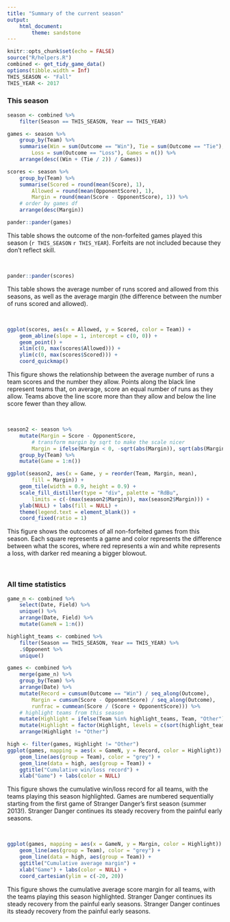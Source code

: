 ```yaml
---
title: "Summary of the current season"
output: 
    html_document:
        theme: sandstone
---
```


```r
knitr::opts_chunk$set(echo = FALSE)
source("R/helpers.R")
combined <- get_tidy_game_data()
options(tibble.width = Inf)
THIS_SEASON <- "Fall"
THIS_YEAR <- 2017
```

### This season
```r
season <- combined %>% 
    filter(Season == THIS_SEASON, Year == THIS_YEAR) 

games <- season %>% 
    group_by(Team) %>% 
    summarise(Win = sum(Outcome == "Win"), Tie = sum(Outcome == "Tie"), 
        Loss = sum(Outcome == "Loss"), Games = n()) %>% 
    arrange(desc((Win + (Tie / 2)) / Games))

scores <- season %>% 
    group_by(Team) %>% 
    summarise(Scored = round(mean(Score), 1), 
        Allowed = round(mean(OpponentScore), 1),
        Margin = round(mean(Score - OpponentScore), 1)) %>% 
    # order by games df
    arrange(desc(Margin))

pander::pander(games)
```
This table shows the outcome of the non-forfeited games played this season (`r THIS_SEASON` `r THIS_YEAR`). Forfeits are not included because they don't reflect skill. 

<br>

```r
pander::pander(scores)
```
This table shows the average number of runs scored and allowed from this seasons, as well as the average margin (the difference between the number of runs scored and allowed). 

<br>

```r
ggplot(scores, aes(x = Allowed, y = Scored, color = Team)) + 
    geom_abline(slope = 1, intercept = c(0, 0)) +
    geom_point() + 
    xlim(c(0, max(scores$Allowed))) + 
    ylim(c(0, max(scores$Scored))) + 
    coord_quickmap()
```

This figure shows the relationship between the average number of runs a team scores and the number they allow. Points along the black line represent teams that, on average, score an equal number of runs as they allow. Teams above the line score more than they allow and below the line score fewer than they allow. 

<br>

```r
season2 <- season %>% 
    mutate(Margin = Score - OpponentScore, 
        # transform margin by sqrt to make the scale nicer
        Margin = ifelse(Margin < 0, -sqrt(abs(Margin)), sqrt(abs(Margin)))) %>% 
    group_by(Team) %>% 
    mutate(Game = 1:n())

ggplot(season2, aes(x = Game, y = reorder(Team, Margin, mean), 
        fill = Margin)) + 
    geom_tile(width = 0.9, height = 0.9) + 
    scale_fill_distiller(type = "div", palette = "RdBu",
        limits = c(-(max(season2$Margin)), max(season2$Margin))) + 
    ylab(NULL) + labs(fill = NULL) + 
    theme(legend.text = element_blank()) + 
    coord_fixed(ratio = 1)
```

This figure shows the outcomes of all non-forfeited games from this season. Each square represents a game and color represents the difference between what the scores, where red represents a win and white represents a loss, with darker red meaning a bigger blowout. 

<br>

### All time statistics
```r
game_n <- combined %>% 
    select(Date, Field) %>%
    unique() %>% 
    arrange(Date, Field) %>% 
    mutate(GameN = 1:n())

highlight_teams <- combined %>% 
    filter(Season == THIS_SEASON, Year == THIS_YEAR) %>% 
    .$Opponent %>% 
    unique()

games <- combined %>% 
    merge(game_n) %>% 
    group_by(Team) %>% 
    arrange(Date) %>% 
    mutate(Record = cumsum(Outcome == "Win") / seq_along(Outcome), 
        Margin = cumsum(Score - OpponentScore) / seq_along(Outcome), 
        runfrac = cummean(Score / (Score + OpponentScore))) %>% 
    # highlight teams from this season
    mutate(Highlight = ifelse(Team %in% highlight_teams, Team, "Other")) %>% 
    mutate(Highlight = factor(Highlight, levels = c(sort(highlight_teams), "Other"))) %>% 
    arrange(Highlight != "Other")

high <- filter(games, Highlight != "Other")
ggplot(games, mapping = aes(x = GameN, y = Record, color = Highlight)) + 
    geom_line(aes(group = Team), color = "grey") + 
    geom_line(data = high, aes(group = Team)) + 
    ggtitle("Cumulative win/loss record") + 
    xlab("Game") + labs(color = NULL)
```

This figure shows the cumulative win/loss record for all teams, with the teams playing this season highlighted. Games are numbered sequentially starting from the first game of Stranger Danger's first season (summer 2013!). Stranger Danger continues its steady recovery from the painful early seasons. 

<br>

```r
ggplot(games, mapping = aes(x = GameN, y = Margin, color = Highlight)) + 
    geom_line(aes(group = Team), color = "grey") + 
    geom_line(data = high, aes(group = Team)) + 
    ggtitle("Cumulative average margin") + 
    xlab("Game") + labs(color = NULL) + 
    coord_cartesian(ylim = c(-20, 20))
```

This figure shows the cumulative average score margin for all teams, with the teams playing this season highlighted. Stranger Danger continues its steady recovery from the painful early seasons. Stranger Danger continues its steady recovery from the painful early seasons. 

<br>